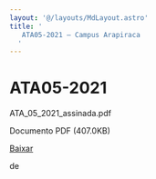 ```yaml
---
layout: '@/layouts/MdLayout.astro'
title: '
   ATA05-2021 — Campus Arapiraca
  '
---
```






ATA05\-2021
===========














 ATA\_05\_2021\_assinada.pdf
   

 Documento PDF
 (407\.0KB)
 

<a class="btn btn-secondary download" href="https://arapiraca.ufal.br/graduacao/ciencia-da-computacao/documentos/atas-do-colegiado-e-nde/colegiado/2021/ata_05_2021_assinada.pdf/%40%40download/file/ATA_05_2021_assinada.pdf">
 Baixar
</a>




























 de
 


















